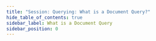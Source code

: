 ```yaml
---
title: "Session: Querying: What is a Document Query?"
hide_table_of_contents: true
sidebar_label: What is a Document Query
sidebar_position: 0
---
```





<LanguageSwitcher supportedLanguages={supportedLanguages} />

<LanguageContent language="csharp">
   <WhatIsDocumentQueryCsharp />
</LanguageContent>

<LanguageContent language="java">
   <WhatIsDocumentQueryJava />
</LanguageContent>

<LanguageContent language="nodejs">
   <WhatIsDocumentQueryNodejs />
</LanguageContent>


<!---
### Session
- [How to Query](../../../../client-api/session/querying/how-to-query)
- [How to Use Lucene](../../../../client-api/session/querying/document-query/how-to-use-lucene)

### Querying
- [Query vs DocumentQuery](../../../../indexes/querying/query-vs-document-query)


-->
